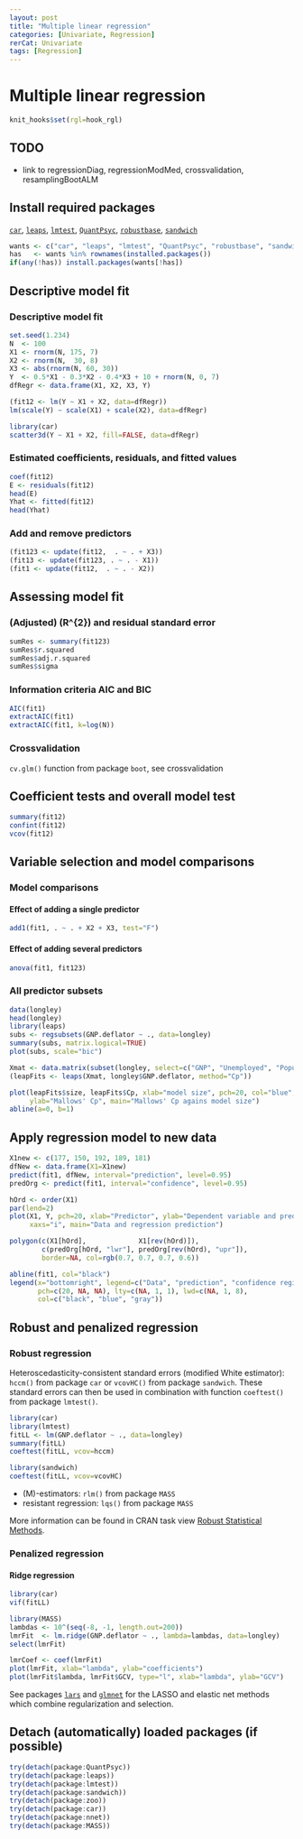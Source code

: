 ```yaml
---
layout: post
title: "Multiple linear regression"
categories: [Univariate, Regression]
rerCat: Univariate
tags: [Regression]
---
```


Multiple linear regression
=========================

```r
knit_hooks$set(rgl=hook_rgl)
```

TODO
-------------------------

 - link to regressionDiag, regressionModMed, crossvalidation, resamplingBootALM

Install required packages
-------------------------

[`car`](http://cran.r-project.org/package=car), [`leaps`](http://cran.r-project.org/package=leaps), [`lmtest`](http://cran.r-project.org/package=lmtest), [`QuantPsyc`](http://cran.r-project.org/package=QuantPsyc), [`robustbase`](http://cran.r-project.org/package=robustbase), [`sandwich`](http://cran.r-project.org/package=sandwich)

```r
wants <- c("car", "leaps", "lmtest", "QuantPsyc", "robustbase", "sandwich")
has   <- wants %in% rownames(installed.packages())
if(any(!has)) install.packages(wants[!has])
```

Descriptive model fit
-------------------------

### Descriptive model fit

```r
set.seed(1.234)
N  <- 100
X1 <- rnorm(N, 175, 7)
X2 <- rnorm(N,  30, 8)
X3 <- abs(rnorm(N, 60, 30))
Y  <- 0.5*X1 - 0.3*X2 - 0.4*X3 + 10 + rnorm(N, 0, 7)
dfRegr <- data.frame(X1, X2, X3, Y)
```

```r
(fit12 <- lm(Y ~ X1 + X2, data=dfRegr))
lm(scale(Y) ~ scale(X1) + scale(X2), data=dfRegr)
```

```r
library(car)
scatter3d(Y ~ X1 + X2, fill=FALSE, data=dfRegr)
```

### Estimated coefficients, residuals, and fitted values

```r
coef(fit12)
E <- residuals(fit12)
head(E)
Yhat <- fitted(fit12)
head(Yhat)
```

### Add and remove predictors

```r
(fit123 <- update(fit12,  . ~ . + X3))
(fit13 <- update(fit123, . ~ . - X1))
(fit1 <- update(fit12,  . ~ . - X2))
```

Assessing model fit
-------------------------

### (Adjusted) \(R^{2}\) and residual standard error

```r
sumRes <- summary(fit123)
sumRes$r.squared
sumRes$adj.r.squared
sumRes$sigma
```

### Information criteria AIC and BIC

```r
AIC(fit1)
extractAIC(fit1)
extractAIC(fit1, k=log(N))
```

### Crossvalidation

`cv.glm()` function from package `boot`, see crossvalidation

Coefficient tests and overall model test
-------------------------

```r
summary(fit12)
confint(fit12)
vcov(fit12)
```

Variable selection and model comparisons
-------------------------

### Model comparisons

#### Effect of adding a single predictor

```r
add1(fit1, . ~ . + X2 + X3, test="F")
```

#### Effect of adding several predictors

```r
anova(fit1, fit123)
```

### All predictor subsets

```r
data(longley)
head(longley)
library(leaps)
subs <- regsubsets(GNP.deflator ~ ., data=longley)
summary(subs, matrix.logical=TRUE)
plot(subs, scale="bic")
```

```r
Xmat <- data.matrix(subset(longley, select=c("GNP", "Unemployed", "Population", "Year")))
(leapFits <- leaps(Xmat, longley$GNP.deflator, method="Cp"))
```

```r
plot(leapFits$size, leapFits$Cp, xlab="model size", pch=20, col="blue",
     ylab="Mallows' Cp", main="Mallows' Cp agains model size")
abline(a=0, b=1)
```

Apply regression model to new data
-------------------------

```r
X1new <- c(177, 150, 192, 189, 181)
dfNew <- data.frame(X1=X1new)
predict(fit1, dfNew, interval="prediction", level=0.95)
predOrg <- predict(fit1, interval="confidence", level=0.95)
```

```r
hOrd <- order(X1)
par(lend=2)
plot(X1, Y, pch=20, xlab="Predictor", ylab="Dependent variable and prediction",
     xaxs="i", main="Data and regression prediction")

polygon(c(X1[hOrd],             X1[rev(hOrd)]),
        c(predOrg[hOrd, "lwr"], predOrg[rev(hOrd), "upr"]),
        border=NA, col=rgb(0.7, 0.7, 0.7, 0.6))

abline(fit1, col="black")
legend(x="bottomright", legend=c("Data", "prediction", "confidence region"),
       pch=c(20, NA, NA), lty=c(NA, 1, 1), lwd=c(NA, 1, 8),
       col=c("black", "blue", "gray"))
```

Robust and penalized regression
-------------------------

### Robust regression

Heteroscedasticity-consistent standard errors (modified White estimator):
`hccm()` from package `car` or `vcovHC()` from package `sandwich`.
These standard errors can then be used in combination with function `coeftest()` from package `lmtest()`.

```r
library(car)
library(lmtest)
fitLL <- lm(GNP.deflator ~ ., data=longley)
summary(fitLL)
coeftest(fitLL, vcov=hccm)
```

```r
library(sandwich)
coeftest(fitLL, vcov=vcovHC)
```

 - \(M\)-estimators: `rlm()` from package `MASS`
 - resistant regression: `lqs()` from package `MASS`

More information can be found in CRAN task view [Robust Statistical Methods](http://cran.r-project.org/web/views/Robust.html).
 
### Penalized regression

#### Ridge regression

```r
library(car)
vif(fitLL)
```

```r
library(MASS)
lambdas <- 10^(seq(-8, -1, length.out=200))
lmrFit  <- lm.ridge(GNP.deflator ~ ., lambda=lambdas, data=longley)
select(lmrFit)
```

```r
lmrCoef <- coef(lmrFit)
plot(lmrFit, xlab="lambda", ylab="coefficients")
plot(lmrFit$lambda, lmrFit$GCV, type="l", xlab="lambda", ylab="GCV")
```

See packages [`lars`](http://cran.r-project.org/package=lars) and [`glmnet`](http://cran.r-project.org/package=glmnet) for the LASSO and elastic net methods which combine regularization and selection.

Detach (automatically) loaded packages (if possible)
-------------------------

```r
try(detach(package:QuantPsyc))
try(detach(package:leaps))
try(detach(package:lmtest))
try(detach(package:sandwich))
try(detach(package:zoo))
try(detach(package:car))
try(detach(package:nnet))
try(detach(package:MASS))
```
